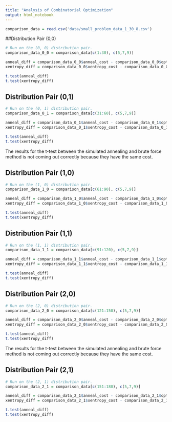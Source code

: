 ```yaml
---
title: "Analysis of Combinatorial Optimization"
output: html_notebook
---
```

```r
comparison_data = read.csv('data/small_problem_data_1_30_8.csv')
```

##Distribution Pair (0,0)

```r

# Run on the (0, 0) distribution pair.
comparison_data_0_0 = comparison_data[c(1:30), c(5,7,9)]

anneal_diff = comparison_data_0_0$anneal_cost - comparison_data_0_0$opt_cost
xentropy_diff = comparison_data_0_0$xentropy_cost - comparison_data_0_0$opt_cost

t.test(anneal_diff)
t.test(xentropy_diff)
```

## Distribution Pair (0,1)
```r
# Run on the (0, 1) distribution pair.
comparison_data_0_1 = comparison_data[c(31:60), c(5,7,9)]

anneal_diff = comparison_data_0_1$anneal_cost - comparison_data_0_1$opt_cost
xentropy_diff = comparison_data_0_1$xentropy_cost - comparison_data_0_1$opt_cost

t.test(anneal_diff)
t.test(xentropy_diff)
```
The results for the t-test between the simulated annealing and brute force method is not coming out correctly because they have the same cost.

## Distribution Pair (1,0)
```r
# Run on the (1, 0) distribution pair.
comparison_data_1_0 = comparison_data[c(61:90), c(5,7,9)]

anneal_diff = comparison_data_1_0$anneal_cost - comparison_data_1_0$opt_cost
xentropy_diff = comparison_data_1_0$xentropy_cost - comparison_data_1_0$opt_cost

t.test(anneal_diff)
t.test(xentropy_diff)
```

## Distribution Pair (1,1)
```r
# Run on the (1, 1) distribution pair.
comparison_data_1_1 = comparison_data[c(91:120), c(5,7,9)]

anneal_diff = comparison_data_1_1$anneal_cost - comparison_data_1_1$opt_cost
xentropy_diff = comparison_data_1_1$xentropy_cost - comparison_data_1_1$opt_cost

t.test(anneal_diff)
t.test(xentropy_diff)
```

## Distribution Pair (2,0)
```r
# Run on the (2, 0) distribution pair.
comparison_data_2_0 = comparison_data[c(121:150), c(5,7,9)]

anneal_diff = comparison_data_2_0$anneal_cost - comparison_data_2_0$opt_cost
xentropy_diff = comparison_data_2_0$xentropy_cost - comparison_data_2_0$opt_cost

t.test(anneal_diff)
t.test(xentropy_diff)
```
The results for the t-test between the simulated annealing and brute force method is not coming out correctly because they have the same cost.

## Distribution Pair (2,1)
```r
# Run on the (2, 1) distribution pair.
comparison_data_2_1 = comparison_data[c(151:180), c(5,7,9)]

anneal_diff = comparison_data_2_1$anneal_cost - comparison_data_2_1$opt_cost
xentropy_diff = comparison_data_2_1$xentropy_cost - comparison_data_2_1$opt_cost

t.test(anneal_diff)
t.test(xentropy_diff)
```


